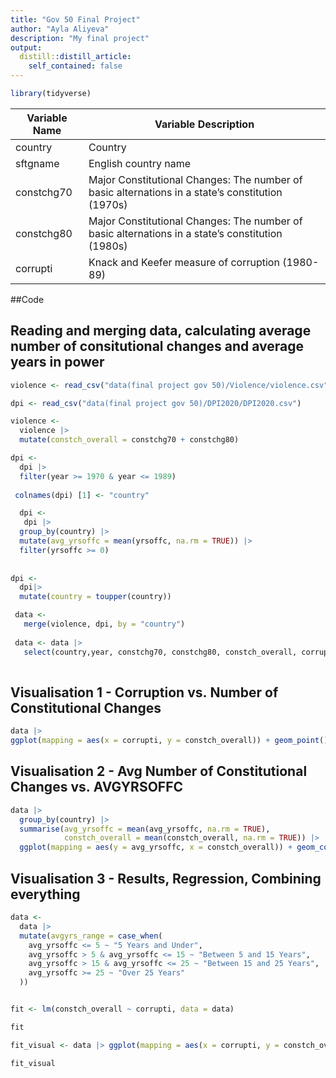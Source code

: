 ```yaml
---
title: "Gov 50 Final Project"
author: "Ayla Aliyeva"
description: "My final project"
output:
  distill::distill_article:
    self_contained: false
---
```

```r
library(tidyverse)
```

Variable Name        Variable Description
-------------        --------------------
country              Country                                                                                                                                                                                                     
sftgname             English country name                                                                                                                                                                                    
constchg70           Major Constitutional Changes: The number of basic alternations in a state's constitution (1970s)                                                                                                                     
constchg80           Major Constitutional Changes: The number of basic alternations in a state's constitution (1980s)                                                                                                                       
corrupti             Knack and Keefer measure of corruption (1980-89)






##Code

## Reading and merging data, calculating average number of consitutional changes and average years in power


```r
violence <- read_csv("data(final project gov 50)/Violence/violence.csv")

dpi <- read_csv("data(final project gov 50)/DPI2020/DPI2020.csv")

violence <- 
  violence |>
  mutate(constch_overall = constchg70 + constchg80) 

dpi <- 
  dpi |>
  filter(year >= 1970 & year <= 1989) 
  
 colnames(dpi) [1] <- "country"

  dpi <- 
   dpi |>
  group_by(country) |>
  mutate(avg_yrsoffc = mean(yrsoffc, na.rm = TRUE)) |>
  filter(yrsoffc >= 0)
  
  
dpi <- 
  dpi|>
  mutate(country = toupper(country))

 data <- 
   merge(violence, dpi, by = "country") 
 
 data <- data |>
   select(country,year, constchg70, constchg80, constch_overall, corrupti, yrsoffc, avg_yrsoffc)
 


```


                                                    
                                                                                            
## Visualisation 1 - Corruption vs. Number of Constitutional Changes

```r
data |>
ggplot(mapping = aes(x = corrupti, y = constch_overall)) + geom_point() + labs (title = "Number of Constitutional Changes by Corruption Level", y = "Number of Constitutional Changes", x = "Corruption Level") 

```






## Visualisation 2 - Avg Number of Constitutional Changes vs. AVGYRSOFFC

```r
data |>
  group_by(country) |>
  summarise(avg_yrsoffc = mean(avg_yrsoffc, na.rm = TRUE),
            constch_overall = mean(constch_overall, na.rm = TRUE)) |>
  ggplot(mapping = aes(y = avg_yrsoffc, x = constch_overall)) + geom_col() + labs(y = "Mean Chief Officer Term", x = "Number of Constitutional Changes") 
```




## Visualisation 3 - Results, Regression, Combining everything 
 

```r

data <- 
  data |>
  mutate(avgyrs_range = case_when(
    avg_yrsoffc <= 5 ~ "5 Years and Under",
    avg_yrsoffc > 5 & avg_yrsoffc <= 15 ~ "Between 5 and 15 Years",
    avg_yrsoffc > 15 & avg_yrsoffc <= 25 ~ "Between 15 and 25 Years",
    avg_yrsoffc >= 25 ~ "Over 25 Years"
  ))


fit <- lm(constch_overall ~ corrupti, data = data)

fit

fit_visual <- data |> ggplot(mapping = aes(x = corrupti, y = constch_overall, colour = avgyrs_range)) + geom_point() + geom_smooth(method = lm, colour = "brown") + labs(title = "Linear Regression on Corruption and Constitutional Changes", y = "Number of Constitutional Changes", x = "Corruption Level", colour = "Mean Chief Executive Term" , caption = "Corruption Level of 0 being most corrupt, and a Level of 6 being least corrupt")

fit_visual
```




























